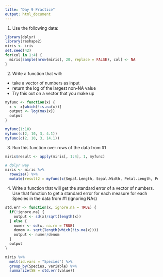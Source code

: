 ```yaml
---
title: "Day 9 Practice"
output: html_document
---
```


1. Use the following data:

```r
library(dplyr)
library(reshape2)
miris <- iris
set.seed(42)
for(col in 1:4) {
  miris[sample(nrow(miris), 20, replace = FALSE), col] <- NA
}

```

2. Write a function that will:
  - take a vector of numbers as input
  - return the log of the largest non-NA value
  - Try this out on a vector that you make up

```r
myfunc <- function(x) {
  x <- x[which(!is.na(x))]
  output <- log(max(x))
  output
}

myfunc(1:10)
myfunc(c(2, 10, 3, 4.1))
myfunc(c(2, 10, 3, 14.1))

```


3. Run this function over rows of the data from #1

```r
miris$result <- apply(miris[, 1:4], 1, myfunc)

# dplyr way
miris <- miris %>%
  rowwise() %>%
  mutate(result2 = myfunc(c(Sepal.Length, Sepal.Width, Petal.Length, Petal.Width)))

```


4. Write a function that will get the standard error of a vector of numbers. Use that function to get a standard error for each measure for each Species in the data from #1 (ignoring NAs)

```r
std.err <- function(x, ignore.na = TRUE) { 
  if(!ignore.na) {
    output <- sd(x)/sqrt(length(x)) 
  } else {
    numer <- sd(x, na.rm = TRUE)
    denom <- sqrt(length(which(!is.na(x))))
    output <- numer/denom
  }
  output
}

miris %>% 
  melt(id.vars = "Species") %>%
  group_by(Species, variable) %>%
  summarize(SE = std.err(value))

```

